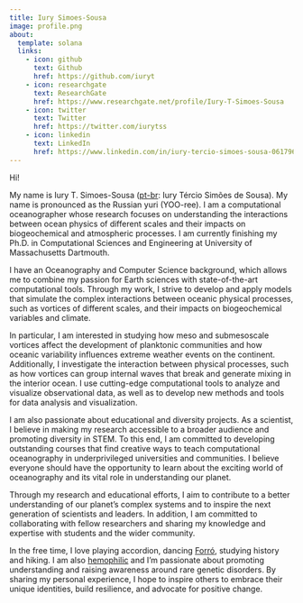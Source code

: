 ---
title: Iury Simoes-Sousa
image: profile.png
about:
  template: solana
  links:
    - icon: github
      text: Github
      href: https://github.com/iuryt
    - icon: researchgate
      text: ResearchGate
      href: https://www.researchgate.net/profile/Iury-T-Simoes-Sousa
    - icon: twitter
      text: Twitter
      href: https://twitter.com/iurytss
    - icon: linkedin
      text: LinkedIn
      href: https://www.linkedin.com/in/iury-tercio-simoes-sousa-06179615a/
---

Hi!

My name is Iury T. Simoes-Sousa ([pt-br](https://en.wikipedia.org/wiki/Brazilian_Portuguese): Iury Tércio Simões de Sousa). My name is pronounced as the Russian yuri (YOO-ree). I am a computational oceanographer whose research focuses on understanding the interactions between ocean physics of different scales and their impacts on biogeochemical and atmospheric processes. I am currently finishing my Ph.D. in Computational Sciences and Engineering at University of Massachusetts Dartmouth.

I have an Oceanography and Computer Science background, which allows me to combine my passion for Earth sciences with state-of-the-art computational tools. Through my work, I strive to develop and apply models that simulate the complex interactions between oceanic physical processes, such as vortices of different scales, and their impacts on biogeochemical variables and climate.

In particular, I am interested in studying how meso and submesoscale vortices affect the development of planktonic communities and how oceanic variability influences extreme weather events on the continent. Additionally, I investigate the interaction between physical processes, such as how vortices can group internal waves that break and generate mixing in the interior ocean. I use cutting-edge computational tools to analyze and visualize observational data, as well as to develop new methods and tools for data analysis and visualization.

I am also passionate about educational and diversity projects. As a scientist, I believe in making my research accessible to a broader audience and promoting diversity in STEM. To this end, I am committed to developing outstanding courses that find creative ways to teach computational oceanography in underprivileged universities and communities. I believe everyone should have the opportunity to learn about the exciting world of oceanography and its vital role in understanding our planet.

Through my research and educational efforts, I aim to contribute to a better understanding of our planet's complex systems and to inspire the next generation of scientists and leaders. In addition, I am committed to collaborating with fellow researchers and sharing my knowledge and expertise with students and the wider community.

In the free time, I love playing accordion, dancing [Forró](https://en.wikipedia.org/wiki/Forr%C3%B3), studying history and hiking.
I am also [hemophilic](https://en.wikipedia.org/wiki/Haemophilia) and I'm passionate about promoting understanding and raising awareness around rare genetic disorders. 
By sharing my personal experience, I hope to inspire others to embrace their unique identities, build resilience, and advocate for positive change.
